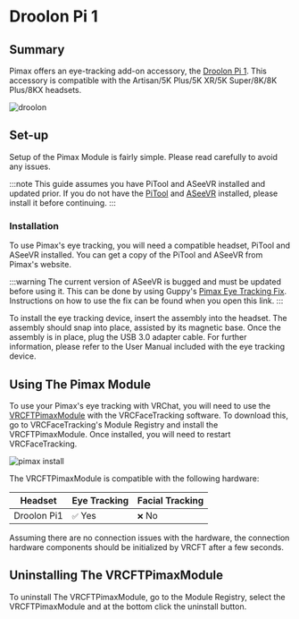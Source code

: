 # Droolon Pi 1

## Summary

Pimax offers an eye-tracking add-on accessory, the [Droolon Pi 1](https://pimax-test.myshopify.com/products/eye-tracking-module). This accessory is compatible with the Artisan/5K Plus/5K XR/5K Super/8K/8K Plus/8KX headsets.

<div style={{
    width: '50%',
    height: 'auto',
    margin: 'auto',
    display: 'block'
}}>
    <img src={require("./img/droolon.png").default} alt="droolon" />
</div>

## Set-up

Setup of the Pimax Module is fairly simple. Please read carefully to avoid any issues. 

:::note
This guide assumes you have PiTool and ASeeVR installed and updated prior. 
If you do not have the [PiTool](https://pimaxcom.myshopify.com/pages/pitool-download) and [ASeeVR](https://github.com/guppyexpress/Pimax-Eye-Tracking-Fix/releases/latest)
installed, please install it before continuing.
:::

### Installation

To use Pimax's eye tracking, you will need a compatible headset, PiTool and ASeeVR installed.
You can get a copy of the PiTool and ASeeVR from Pimax's website.

:::warning
The current version of ASeeVR is bugged and must be updated before using it. This can be done by using Guppy's [Pimax Eye Tracking Fix](https://github.com/guppyexpress/Pimax-Eye-Tracking-Fix). Instructions on how to use the fix can be found when you open this link.
:::

To install the eye tracking device, insert the assembly into the headset. The assembly should snap into place, assisted by its magnetic base. Once the assembly is in place, plug the USB 3.0 adapter cable. For further information, please refer to the User Manual included with the eye tracking device.

## Using The Pimax Module

To use your Pimax's eye tracking with VRChat, you will need to use the [VRCFTPimaxModule](https://github.com/dfgHiatus/VRCFTPimaxModule) with the VRCFaceTracking software. To download this, go to VRCFaceTracking's Module Registry and install the VRCFTPimaxModule. Once installed, you will need to restart VRCFaceTracking.

<div style={{
    width: '50%',
    height: 'auto',
    margin: 'auto',
    display: 'block'
}}>
    <img src={require("./img/pimax_install.png").default} alt="pimax install" />
</div>

The VRCFTPimaxModule is compatible with the following hardware:

| Headset | Eye Tracking | Facial Tracking |
| ---------------------------------- | -------- | --------- |
| Droolon Pi1                         | `✅` Yes | `❌` No  |

Assuming there are no connection issues with the hardware, the connection hardware components should be initialized by VRCFT after a few seconds.

## Uninstalling The VRCFTPimaxModule

To uninstall The VRCFTPimaxModule, go to the Module Registry, select the VRCFTPimaxModule and at the bottom click the uninstall button.